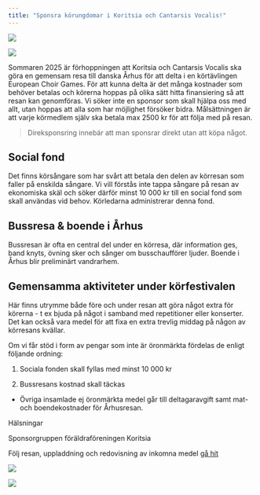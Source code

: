 ```yaml
---
title: "Sponsra körungdomar i Koritsia och Cantarsis Vocalis!"
---
```


![](img/Bild2 KIA och CV.jpeg)

![](img/koritsia-sv.jpg)



Sommaren 2025 är förhoppningen att Koritsia och Cantarsis Vocalis ska göra en gemensam resa till danska Århus för att delta i en körtävlingen European Choir Games. För att kunna delta är det många kostnader som behöver betalas och körerna hoppas på olika sätt hitta finansiering så att resan kan genomföras. Vi söker inte en sponsor som skall hjälpa oss med allt, utan hoppas att alla som har möjlighet försöker bidra. Målsättningen är att varje körmedlem själv ska betala max 2500 kr för att följa med på resan.

> Direksponsring innebär att man sponsrar direkt utan att köpa något.

## Social fond

Det finns körsångare som har svårt att betala den delen av körresan som faller på enskilda sångare. Vi vill förstås inte tappa sångare på resan av ekonomiska skäl och söker därför minst 10 000 kr till en social fond som skall användas vid behov. Körledarna administrerar denna fond.

## Bussresa & boende i Århus

Bussresan är ofta en central del under en körresa, där information ges, band knyts, övning sker och sånger om busschaufförer ljuder. Boende i Århus blir preliminärt vandrarhem.

## Gemensamma aktiviteter under körfestivalen

Här finns utrymme både före och under resan att göra något extra för körerna - t ex bjuda på något i samband med repetitioner eller konserter. Det kan också vara medel för att fixa en extra trevlig middag på någon av körresans kvällar.

Om vi får stöd i form av pengar som inte är öronmärkta fördelas de enligt följande ordning:

1. Sociala fonden skall fyllas med minst 10 000 kr

2. Bussresans kostnad skall täckas

- Övriga insamlade ej öronmärkta medel går till deltagaravgift samt mat- och boendekostnader för Århusresan.

Hälsningar

Sponsorgruppen föräldraföreningen Koritsia

Följ resan, uppladdning och redovisning av inkomna medel [gå hit](live.qmd)

![](img/kultlog.jpg)

![](img/lundlog.jpg)
